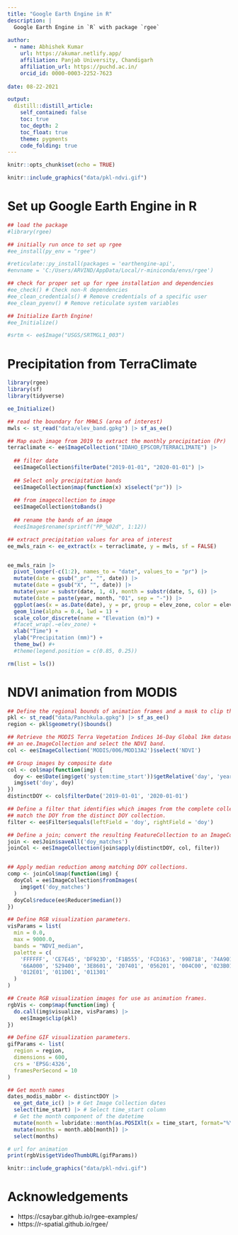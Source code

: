 ```yaml
---
title: "Google Earth Engine in R"
description: |
  Google Earth Engine in `R` with package `rgee`
  
author:
  - name: Abhishek Kumar
    url: https://akumar.netlify.app/
    affiliation: Panjab University, Chandigarh
    affiliation_url: https://puchd.ac.in/
    orcid_id: 0000-0003-2252-7623
    
date: 08-22-2021

output:
  distill::distill_article:
    self_contained: false
    toc: true
    toc_depth: 2
    toc_float: true
    theme: pygments
    code_folding: true
---
```



```r
knitr::opts_chunk$set(echo = TRUE)
```


```r
knitr::include_graphics("data/pkl-ndvi.gif")
```


# Set up Google Earth Engine in R

```r
## load the package
#library(rgee)

## initially run once to set up rgee
#ee_install(py_env = "rgee")

#reticulate::py_install(packages = 'earthengine-api', 
#envname = 'C:/Users/ARVIND/AppData/Local/r-miniconda/envs/rgee')

## check for proper set up for rgee installation and dependencies
#ee_check() # Check non-R dependencies
#ee_clean_credentials() # Remove credentials of a specific user
#ee_clean_pyenv() # Remove reticulate system variables

## Initialize Earth Engine!
#ee_Initialize()

#srtm <- ee$Image("USGS/SRTMGL1_003") 
```

# Precipitation from TerraClimate

```r
library(rgee)
library(sf)
library(tidyverse)

ee_Initialize()

## read the boundary for MHWLS (area of interest)
mwls <- st_read("data/elev_band.gpkg") |> sf_as_ee()

## Map each image from 2019 to extract the monthly precipitation (Pr)
terraclimate <- ee$ImageCollection("IDAHO_EPSCOR/TERRACLIMATE") |>
  
  ## filter date
  ee$ImageCollection$filterDate("2019-01-01", "2020-01-01") |>
  
  ## Select only precipitation bands
  ee$ImageCollection$map(function(x) x$select("pr")) |> 
  
  ## from imagecollection to image
  ee$ImageCollection$toBands()
  
  ## rename the bands of an image
  #ee$Image$rename(sprintf("PP_%02d", 1:12))

## extract precipitation values for area of interest
ee_mwls_rain <- ee_extract(x = terraclimate, y = mwls, sf = FALSE)


ee_mwls_rain |>
  pivot_longer(-c(1:2), names_to = "date", values_to = "pr") |>
  mutate(date = gsub("_pr", "", date)) |>
  mutate(date = gsub("X", "", date)) |>
  mutate(year = substr(date, 1, 4), month = substr(date, 5, 6)) |>
  mutate(date = paste(year, month, "01", sep = "-")) |>
  ggplot(aes(x = as.Date(date), y = pr, group = elev_zone, color = elev_zone)) +
  geom_line(alpha = 0.4, lwd = 1) +
  scale_color_discrete(name = "Elevation (m)") +
  #facet_wrap(.~elev_zone) +
  xlab("Time") +
  ylab("Precipitation (mm)") +
  theme_bw() #+
  #theme(legend.position = c(0.85, 0.25))

rm(list = ls())
```

# NDVI animation from MODIS

```r
## Define the regional bounds of animation frames and a mask to clip the NDVI data by.
pkl <- st_read("data/Panchkula.gpkg") |> sf_as_ee()
region <- pkl$geometry()$bounds()

## Retrieve the MODIS Terra Vegetation Indices 16-Day Global 1km dataset as 
## an ee.ImageCollection and select the NDVI band.
col <- ee$ImageCollection('MODIS/006/MOD13A2')$select('NDVI')

## Group images by composite date
col <- col$map(function(img) {
  doy <- ee$Date(img$get('system:time_start'))$getRelative('day', 'year')
  img$set('doy', doy)
})
distinctDOY <- col$filterDate('2019-01-01', '2020-01-01')

## Define a filter that identifies which images from the complete collection
## match the DOY from the distinct DOY collection.
filter <- ee$Filter$equals(leftField = 'doy', rightField = 'doy')

## Define a join; convert the resulting FeatureCollection to an ImageCollection.
join <- ee$Join$saveAll('doy_matches')
joinCol <- ee$ImageCollection(join$apply(distinctDOY, col, filter))


## Apply median reduction among matching DOY collections.
comp <- joinCol$map(function(img) {
  doyCol = ee$ImageCollection$fromImages(
    img$get('doy_matches')
  )
  doyCol$reduce(ee$Reducer$median())
})

## Define RGB visualization parameters.
visParams = list(
  min = 0.0,
  max = 9000.0,
  bands = "NDVI_median",
  palette = c(
    'FFFFFF', 'CE7E45', 'DF923D', 'F1B555', 'FCD163', '99B718', '74A901',
    '66A000', '529400', '3E8601', '207401', '056201', '004C00', '023B01',
    '012E01', '011D01', '011301'
  )
)

## Create RGB visualization images for use as animation frames.
rgbVis <- comp$map(function(img) {
  do.call(img$visualize, visParams) |>
    ee$Image$clip(pkl)
})

## Define GIF visualization parameters.
gifParams <- list(
  region = region,
  dimensions = 600,
  crs = 'EPSG:4326',
  framesPerSecond = 10
)

## Get month names
dates_modis_mabbr <- distinctDOY |>
  ee_get_date_ic() |> # Get Image Collection dates
  select(time_start) |> # Select time_start column
  # Get the month component of the datetime
  mutate(month = lubridate::month(as.POSIXlt(x = time_start, format="%Y-%m-%d"))) |> 
  mutate(months = month.abb[month]) |>
  select(months)

# url for animation
print(rgbVis$getVideoThumbURL(gifParams))
```

```r
knitr::include_graphics("data/pkl-ndvi.gif")
```

# Acknowledgements

* https://csaybar.github.io/rgee-examples/
* https://r-spatial.github.io/rgee/
